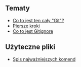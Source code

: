 ## Tematy
- [Co to jest ten cały "Git"?](/topics/01-introduction)
- [Piersze kroki](/topics/02-basics)
- [Co to jest Gitignore](/topics/03-gitignore)

## Użyteczne pliki
- [Spis najważniejszych komend](/topics/99-commands)